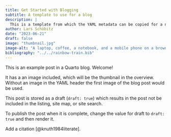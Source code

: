 ```yaml
---
title: Get Started with Blogging
subtitle: A template to use for a blog
description: |
  This is a template from which the YAML metadata can be copied for a new blog post.
author: Lars Schöbitz
date: "2023-06-21"
draft: false
image: "thumbnail.jpg"
image-alt: "A laptop, coffee, a notebook, and a mobile phone on a brown desk by window."
bibliography: "../../rainbow-train.bib"
---
```


This is an example post in a Quarto blog. Welcome!

It has a an image included, which will be the thumbnail in the overview. Without an image in the YAML header the first image of the blog post would be used.

This post is stored as a draft (`draft: true`) which results in the post not be included in the listing, site map, or site search.

To publish the post when it is complete, change the value for draft to `draft: true` and then render it.

Add a citation [@knuth1984literate].
